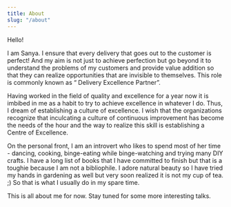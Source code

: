 ```yaml
---
title: About
slug: "/about"
---
```


Hello!

I am Sanya. I ensure that every delivery that goes out to the customer is perfect! And my aim is not just to achieve perfection but go beyond it to understand the problems of my customers and provide value addition so that they can realize opportunities that are invisible to themselves. This role is commonly known as “ Delivery Excellence Partner”.

Having worked in the field of quality and excellence for a year now it is imbibed in me as a habit to try to achieve excellence in whatever I do. Thus, I dream of establishing a culture of excellence. I wish that the organizations recognize that inculcating a culture of continuous improvement  has become the needs of the hour and the way to realize this skill is establishing a Centre of Excellence.

On the personal front, I am an introvert who likes to spend most of her time - dancing, cooking, binge-eating while binge-watching and trying many DIY crafts. I have a long list of books that I have committed to finish but that is a toughie because I am not a bibliophile. I adore natural beauty so I have tried my hands in gardening as well but very soon realized it is not my cup of tea. ;) So that is what I usually do in my spare time.

This is all about me for now. Stay tuned for some more interesting talks.
